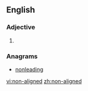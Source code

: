 ==English==

===Adjective===
{{en-adj|pos=[[non]]-[[aligned]]}}

# {{alternative spelling of|[[nonaligned]]}}

===Anagrams===
* [[nonleading#English|nonleading]]

[[vi:non-aligned]]
[[zh:non-aligned]]